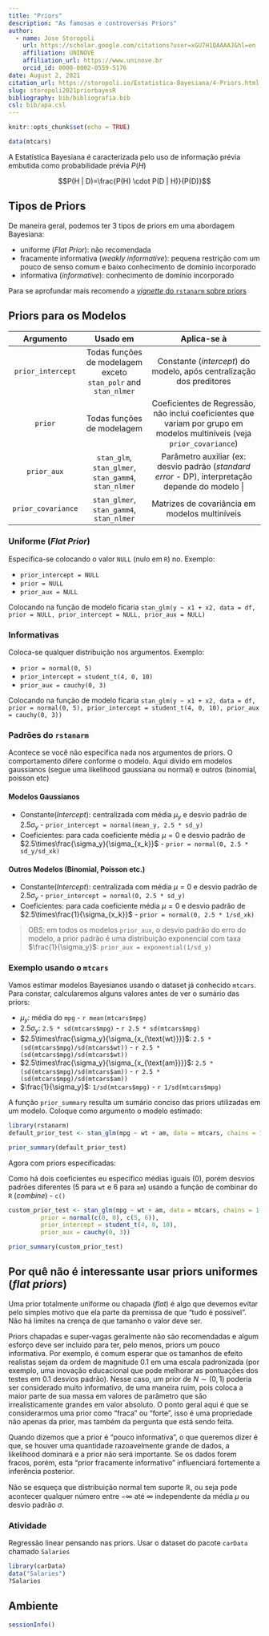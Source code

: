 ```yaml
---
title: "Priors"
description: "As famosas e controversas Priors"
author:
  - name: Jose Storopoli
    url: https://scholar.google.com/citations?user=xGU7H1QAAAAJ&hl=en
    affiliation: UNINOVE
    affiliation_url: https://www.uninove.br
    orcid_id: 0000-0002-0559-5176
date: August 2, 2021
citation_url: https://storopoli.io/Estatistica-Bayesiana/4-Priors.html
slug: storopoli2021priorbayesR
bibliography: bib/bibliografia.bib
csl: bib/apa.csl
---
```


```r
knitr::opts_chunk$set(echo = TRUE)
```

<link rel="stylesheet" href="https://cdn.rawgit.com/jpswalsh/academicons/master/css/academicons.min.css"/>

```r
data(mtcars)
```

A Estatística Bayesiana é caracterizada pelo uso de informação prévia embutida como probabilidade prévia $P(H)$

$$P(H | D)=\frac{P(H) \cdot P(D | H)}{P(D)}$$

## Tipos de Priors

De maneira geral, podemos ter 3 tipos de priors em uma abordagem Bayesiana:

-   uniforme (*Flat Prior*): não recomendada
-   fracamente informativa (*weakly informative*): pequena restrição com um pouco de senso comum e baixo conhecimento de domínio incorporado
-   informativa (*informative*): conhecimento de domínio incorporado

Para se aprofundar mais recomendo a [*vignette* do `rstanarm` sobre priors](https://cran.r-project.org/web/packages/rstanarm/vignettes/priors.html)

## Priors para os Modelos

+--------------------+----------------------------------------------------------------+--------------------------------------------------------------------------------------------------------------------------+
| **Argumento**      | **Usado em**                                                   | **Aplica-se à**                                                                                                          |
+:==================:+:==============================================================:+:========================================================================================================================:+
| `prior_intercept`  | Todas funções de modelagem exceto `stan_polr` and `stan_nlmer` | Constante (*intercept*) do modelo, após centralização dos preditores                                                     |
+--------------------+----------------------------------------------------------------+--------------------------------------------------------------------------------------------------------------------------+
| `prior`            | Todas funções de modelagem                                     | Coeficientes de Regressão, não inclui coeficientes que variam por grupo em modelos multiníveis (veja `prior_covariance`) |
+--------------------+----------------------------------------------------------------+--------------------------------------------------------------------------------------------------------------------------+
| `prior_aux`        | `stan_glm`, `stan_glmer`, `stan_gamm4`, `stan_nlmer`           | Parâmetro auxiliar (ex: desvio padrão (*standard error* - DP), interpretação depende do modelo                          |
+--------------------+----------------------------------------------------------------+--------------------------------------------------------------------------------------------------------------------------+
| `prior_covariance` | `stan_glmer`, `stan_gamm4`, `stan_nlmer`                       | Matrizes de covariância em modelos multiníveis                                                                           |
+--------------------+----------------------------------------------------------------+--------------------------------------------------------------------------------------------------------------------------+

### Uniforme (*Flat Prior*)

Especifica-se colocando o valor `NULL` (nulo em `R`) no. Exemplo:

-   `prior_intercept = NULL`
-   `prior = NULL`
-   `prior_aux = NULL`

Colocando na função de modelo ficaria `stan_glm(y ~ x1 + x2, data = df, prior = NULL, prior_intercept = NULL, prior_aux = NULL)`

### Informativas

Coloca-se qualquer distribuição nos argumentos. Exemplo:

-   `prior = normal(0, 5)`
-   `prior_intercept = student_t(4, 0, 10)`
-   `prior_aux = cauchy(0, 3)`

Colocando na função de modelo ficaria `stan_glm(y ~ x1 + x2, data = df, prior = normal(0, 5), prior_intercept = student_t(4, 0, 10), prior_aux = cauchy(0, 3))`

### Padrões do `rstanarm`

Acontece se você não especifica nada nos argumentos de priors. O comportamento difere conforme o modelo. Aqui divido em modelos gaussianos (segue uma likelihood gaussiana ou normal) e outros (binomial, poisson etc)

#### Modelos Gaussianos

-   Constante(*Intercept*): centralizada com média $\mu_y$ e desvio padrão de $2.5 \sigma_y$ - `prior_intercept = normal(mean_y, 2.5 * sd_y)`
-   Coeficientes: para cada coeficiente média $\mu = 0$ e desvio padrão de $2.5\times\frac{\sigma_y}{\sigma_{x_k}}$ - `prior = normal(0, 2.5 * sd_y/sd_xk)`

#### Outros Modelos (Binomial, Poisson etc.)

-   Constante(*Intercept*): centralizada com média $\mu = 0$ e desvio padrão de $2.5 \sigma_y$ - `prior_intercept = normal(0, 2.5 * sd_y)`
-   Coeficientes: para cada coeficiente média $\mu = 0$ e desvio padrão de $2.5\times\frac{1}{\sigma_{x_k}}$ - `prior = normal(0, 2.5 * 1/sd_xk)`

> OBS: em todos os modelos `prior_aux`, o desvio padrão do erro do modelo, a prior padrão é uma distribuição exponencial com taxa $\frac{1}{\sigma_y}$: `prior_aux = exponential(1/sd_y)`

### Exemplo usando o `mtcars`

Vamos estimar modelos Bayesianos usando o dataset já conhecido `mtcars`. Para constar, calcularemos alguns valores antes de ver o sumário das priors:

-   $\mu_y$: média do `mpg` - `r mean(mtcars$mpg)`
-   $2.5 \sigma_y$: `2.5 * sd(mtcars$mpg)` - `r 2.5 * sd(mtcars$mpg)`
-   $2.5\times\frac{\sigma_y}{\sigma_{x_{\text{wt}}}}$: `2.5 * (sd(mtcars$mpg)/sd(mtcars$wt))` - `r 2.5 * (sd(mtcars$mpg)/sd(mtcars$wt))`
-   $2.5\times\frac{\sigma_y}{\sigma_{x_{\text{am}}}}$: `2.5 * (sd(mtcars$mpg)/sd(mtcars$am))` - `r 2.5 * (sd(mtcars$mpg)/sd(mtcars$am))`
-   $\frac{1}{\sigma_y}$: `1/sd(mtcars$mpg)` - `r 1/sd(mtcars$mpg)`

A função `prior_summary` resulta um sumário conciso das priors utilizadas em um modelo. Coloque como argumento o modelo estimado:

```r
library(rstanarm)
default_prior_test <- stan_glm(mpg ~ wt + am, data = mtcars, chains = 1)

prior_summary(default_prior_test)
```

Agora com priors especificadas:

Como há dois coeficientes eu especifico médias iguais ($0$), porém desvios padrões diferentes ($5$ para `wt` e $6$ para `am`) usando a função de combinar do `R` (*combine*) - `c()`

```r
custom_prior_test <- stan_glm(mpg ~ wt + am, data = mtcars, chains = 1,
         prior = normal(c(0, 0), c(5, 6)),
         prior_intercept = student_t(4, 0, 10),
         prior_aux = cauchy(0, 3))

prior_summary(custom_prior_test)
```

## Por quê não é interessante usar priors uniformes (*flat priors*)

Uma prior totalmente uniforme ou chapada (*flat*) é algo que devemos evitar pelo simples motivo que ela parte da premissa de que "tudo é possível". Não há limites na crença de que tamanho o valor deve ser.

Priors chapadas e super-vagas geralmente não são recomendadas e algum esforço deve ser incluído para ter, pelo menos, priors um pouco informativa. Por exemplo, é comum esperar que os tamanhos de efeito realistas sejam da ordem de magnitude $0.1$ em uma escala padronizada (por exemplo, uma inovação educacional que pode melhorar as pontuações dos testes em $0.1$ desvios padrão). Nesse caso, um prior de $N \sim (0,1)$ poderia ser considerado muito informativo, de uma maneira ruim, pois coloca a maior parte de sua massa em valores de parâmetro que são irrealisticamente grandes em valor absoluto. O ponto geral aqui é que se considerarmos uma prior como "fraca" ou "forte", isso é uma propriedade não apenas da prior, mas também da pergunta que está sendo feita.

Quando dizemos que a prior é "pouco informativa", o que queremos dizer é que, se houver uma quantidade razoavelmente grande de dados, a likelihood dominará e a prior não será importante. Se os dados forem fracos, porém, esta "prior fracamente informativo" influenciará fortemente a inferência posterior.

Não se esqueça que distribuição normal tem suporte $\mathbb{R}$, ou seja pode acontecer qualquer número entre $-\infty$ até $\infty$ independente da média $\mu$ ou desvio padrão $\sigma$.

### Atividade

Regressão linear pensando nas priors. Usar o dataset do pacote `carData` chamado `Salaries`

```r
library(carData)
data("Salaries")
?Salaries
```

## Ambiente

```r
sessionInfo()
```
